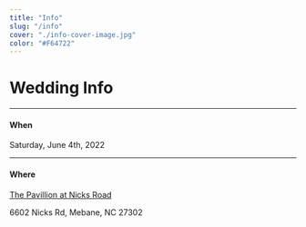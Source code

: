 ```yaml
---
title: "Info"
slug: "/info"
cover: "./info-cover-image.jpg"
color: "#F64722"
---
```


# Wedding Info
---
#### When
Saturday, June 4th, 2022

---
#### Where

[The Pavillion at Nicks Road](https://www.pavilionatnicksroad.com/)

6602 Nicks Rd, Mebane, NC 27302




